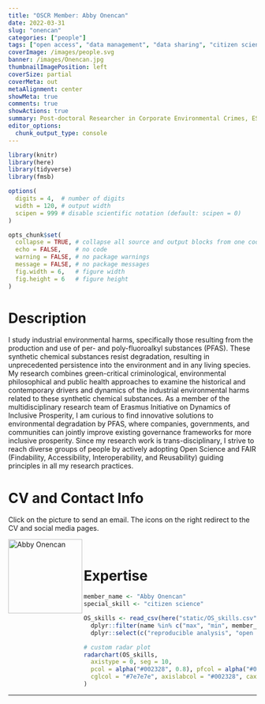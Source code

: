 ```yaml
---
title: "OSCR Member: Abby Onencan"
date: 2022-03-31
slug: "onencan"
categories: ["people"]
tags: ["open access", "data management", "data sharing", "citizen science", "school-esl"] # top 3 categories + unique + school
coverImage: /images/people.svg
banner: /images/Onencan.jpg
thumbnailImagePosition: left
coverSize: partial
coverMeta: out
metaAlignment: center
showMeta: true
comments: true
showActions: true
summary: Post-doctoral Researcher in Corporate Environmental Crimes, ESL
editor_options: 
  chunk_output_type: console
---
```


```r

library(knitr)
library(here)
library(tidyverse)
library(fmsb)

options(
  digits = 4,  # number of digits
  width = 120, # output width
  scipen = 999 # disable scientific notation (default: scipen = 0)
)

opts_chunk$set(
  collapse = TRUE, # collapse all source and output blocks from one code chunk into a single block
  echo = FALSE,    # no code
  warning = FALSE, # no package warnings
  message = FALSE, # no package messages
  fig.width = 6,   # figure width
  fig.height = 6   # figure height
)

```

# Description

I study industrial environmental harms, specifically those resulting from the production and use of per- and poly-fluoroalkyl substances (PFAS). These synthetic chemical substances resist degradation, resulting in unprecedented persistence into the environment and in any living species. My research combines green-critical criminological, environmental philosophical and public health approaches to examine the historical and contemporary drivers and dynamics of the industrial environmental harms related to these synthetic chemical substances. As a member of the multidisciplinary research team of Erasmus Initiative on Dynamics of Inclusive Prosperity, I am curious to find innovative solutions to environmental degradation by PFAS, where companies, governments, and communities can jointly improve existing governance frameworks for more inclusive prosperity. Since my research work is trans-disciplinary, I strive to reach diverse groups of people by actively adopting Open Science and FAIR (Findability, Accessibility, Interoperability, and Reusability) guiding principles in all my research practices.

# CV and Contact Info

Click on the picture to send an email. The icons on the right redirect to the CV and social media pages.

<!-- EMAIL -->
<p>
  <a href="mailto:onencan@law.eur.nl">
  <img border="0" alt="Abby Onencan" src="/images/Onencan.jpg" width="150" height="150" align="left">
  </a>
</p>

<!-- CV -->
<p align="center">
  <a href="https://pure.eur.nl/en/persons/abby-onencan" class="fa fa-file fa-2x" style="color:#00B969;">
  </a>
</p>

<!-- ORCID -->
<p align="center">
  <a href="https://orcid.org/0000-0002-5465-4806" class="ai ai-orcid fa-2x" style="color:#000000;">
  </a>
</p>

<!-- RESEARCHGATE -->
<p align="center">
  <a href="https://www.researchgate.net/profile/Abby-Onencan" class="ai ai-researchgate fa-2x" style="color:#000000;">
  </a>
</p>

<BR>

# Expertise

```r

member_name <- "Abby Onencan"
special_skill <- "citizen science"

OS_skills <- read_csv(here("static/OS_skills.csv")) %>%
  dplyr::filter(name %in% c("max", "min", member_name)) %>%
  dplyr::select(c("reproducible analysis", "open source software", "open access", "data management", all_of(special_skill), "data sharing", "preregistration"))

# custom radar plot
radarchart(OS_skills,
  axistype = 0, seg = 10,
  pcol = alpha("#002328", 0.8), pfcol = alpha("#00B969", 0.6), plwd = 4, centerzero = TRUE, # polygon
  cglcol = "#7e7e7e", axislabcol = "#002328", caxislabels = seq(0, 10, 2), cglwd = 0.8 # grid
)

```

***


